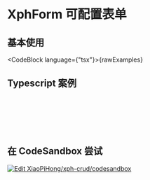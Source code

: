 
# XphForm 可配置表单

## 基本使用

<CodeBlock language={"tsx"}>{rawExamples}</CodeBlock>

## Typescript 案例

<pre>
  <DemoWrapper>
    <Form />
  </DemoWrapper>
</pre>

## 在 CodeSandbox 尝试

[![Edit XiaoPiHong/xph-crud/codesandbox](https://codesandbox.io/static/img/play-codesandbox.svg)](https://codesandbox.io/p/github/XiaoPiHong/xph-crud/codesandbox)
